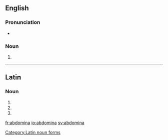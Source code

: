 ==English==

===Pronunciation===
* {{a|US}} {{IPA|/æb.ˈdɑm.ə.nə/|lang=en}}

===Noun===
{{head|en|plural}}

# {{plural of|abdomen|lang=en}}

----

==Latin==

===Noun===
{{head|la}} {{g|n}}

# {{inflection of|abdōmen||nom|p|lang=la}}
# {{inflection of|abdōmen||acc|p|lang=la}}
# {{inflection of|abdōmen||voc|p|lang=la}}

[[Category:Latin noun forms]]

[[fr:abdomina]]
[[io:abdomina]]
[[sv:abdomina]]